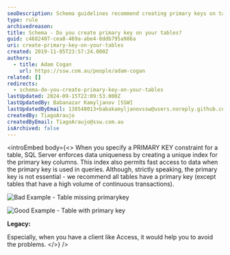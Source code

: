 ```yaml
---
seoDescription: Schema guidelines recommend creating primary keys on tables to ensure data uniqueness and enable fast access.
type: rule
archivedreason:
title: Schema - Do you create primary key on your tables?
guid: c4682407-cea8-469a-abe4-8ddb795a986a
uri: create-primary-key-on-your-tables
created: 2019-11-05T23:57:24.000Z
authors:
  - title: Adam Cogan
    url: https://ssw.com.au/people/adam-cogan
related: []
redirects:
  - schema-do-you-create-primary-key-on-your-tables
lastUpdated: 2024-09-15T22:09:53.000Z
lastUpdatedBy: Babanazar Kamyljanov [SSW]
lastUpdatedByEmail: 138548013+babakamyljanovssw@users.noreply.github.com
createdBy: TiagoAraujo
createdByEmail: TiagoAraujo@ssw.com.au
isArchived: false
---
```


<introEmbed
  body={<>
When you specify a PRIMARY KEY constraint for a table, SQL Server enforces data uniqueness by creating a unique index for the primary key columns. This index also permits fast access to data when the primary key is used in queries.
Although, strictly speaking, the primary key is not essential - we recommend all tables have a primary key (except tables that have a high volume of continuous transactions).

![Bad Example - Table missing primarykey](/uploads/rules/create-primary-key-on-your-tables/sql-table-without-primary-key.png)

![Good Example - Table with primary key](/uploads/rules/create-primary-key-on-your-tables/sql-table-with-primary-key.png)

**Legacy:**

Especially, when you have a client like Access, it would help you to avoid the problems.
  </>}
/>
